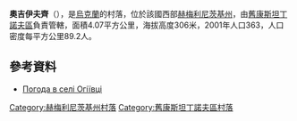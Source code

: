 {{coord|49|50|2|N|27|17|40|E|scale:100000|display=title}}

'''奧吉伊夫齊'''（{{lang-uk|Огіївці}}），是[[烏克蘭|烏克蘭]]的村落，位於該國西部[[赫梅利尼茨基州|赫梅利尼茨基州]]，由[[舊康斯坦丁諾夫區|舊康斯坦丁諾夫區]]負責管轄，面積4.07平方公里，海拔高度306米，2001年人口363，人口密度每平方公里89.2人。

==參考資料==
* [http://weather.in.ua/ua/hmel'nickaja/18457 Погода в селі Огіївці] {{Wayback|url=http://weather.in.ua/ua/hmel'nickaja/18457 |date=20111220122728 }}

{{DEFAULTSORT:Огіївці}}
[[Category:赫梅利尼茨基州村落|Category:赫梅利尼茨基州村落]]
[[Category:舊康斯坦丁諾夫區村落|Category:舊康斯坦丁諾夫區村落]]


{{Khmelnytskyi-geo-stub}}